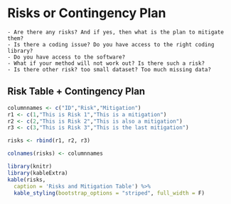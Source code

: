 # Risks or Contingency Plan

```block1
- Are there any risks? And if yes, then what is the plan to mitigate them?
- Is there a coding issue? Do you have access to the right coding library?
- Do you have access to the software?
- What if your method will not work out? Is there such a risk?
- Is there other risk? too small dataset? Too much missing data?
```

## Risk Table + Contingency Plan

```r
columnnames <- c("ID","Risk","Mitigation")
r1 <- c(1,"This is Risk 1","This is a mitigation")
r2 <- c(2,"This is Risk 2","This is also a mitigation")
r3 <- c(3,"This is Risk 3","This is the last mitigation")

risks <- rbind(r1, r2, r3)

colnames(risks) <- columnnames

library(knitr)
library(kableExtra)
kable(risks,
  caption = 'Risks and Mitigation Table') %>%
  kable_styling(bootstrap_options = "striped", full_width = F)

```

